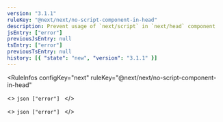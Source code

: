 ```yaml
---
version: "3.1.1"
ruleKey: "@next/next/no-script-component-in-head"
description: Prevent usage of `next/script` in `next/head` component
jsEntry: ["error"]
previousJsEntry: null
tsEntry: ["error"]
previousTsEntry: null
history: [{ "state": "new", "version": "3.1.1" }]
---
```


<RuleInfos 
  configKey="next" 
  ruleKey="@next/next/no-script-component-in-head" 
>
  <>
    ```json
    ["error"]
    ```
  </>

  <>
    ```json
    ["error"]
    ```
  </>
</RuleInfos>
